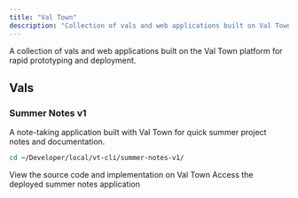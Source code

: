```yaml
---
title: "Val Town"
description: "Collection of vals and web applications built on Val Town platform"
---
```


<Card title="Val Town Development" icon="code" href="https://val.town">
  A collection of vals and web applications built on the Val Town platform for rapid prototyping and deployment.
</Card>

## Vals

### Summer Notes v1

A note-taking application built with Val Town for quick summer project notes and documentation.

```bash
cd ~/Developer/local/vt-cli/summer-notes-v1/
```

<CardGroup cols={2}>
  <Card title="Val Town Code" icon="code" href="https://www.val.town/x/arfan/summer-notes-v1">
    View the source code and implementation on Val Town
  </Card>
  <Card title="Live Application" icon="globe" href="https://arfan-notes.val.run/">
    Access the deployed summer notes application
  </Card>
</CardGroup> 